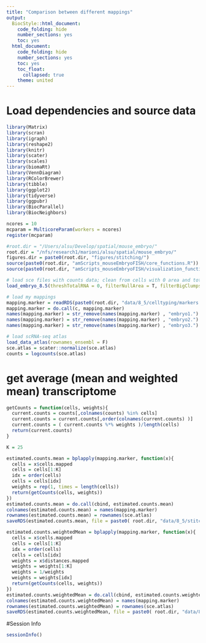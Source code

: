 ```yaml
---
title: "Comparison between different mappings"
output:
  BiocStyle::html_document:
    code_folding: hide
    number_sections: yes
    toc: yes  
  html_document:
    code_folding: hide
    number_sections: yes
    toc: yes
    toc_float:
      collapsed: true
    theme: united
---
```


# Load dependencies and source data

```r

library(Matrix)
library(scran)
library(igraph)
library(reshape2)
library(knitr)
library(scater)
library(scales)
library(biomaRt)
library(VennDiagram)
library(RColorBrewer)
library(tibble)
library(ggplot2)
library(tidyverse)
library(ggpubr)
library(BiocParallel)
library(BiocNeighbors)

ncores = 10
mcparam = MulticoreParam(workers = ncores)
register(mcparam)

#root.dir = "/Users/alsu/Develop/spatial/mouse_embryo/"
root.dir = "/nfs/research1/marioni/alsu/spatial/mouse_embryo/"
figures.dir = paste0(root.dir, "figures/stitching/")
source(paste0(root.dir, "amScripts_mouseEmbryoFISH/core_functions.R"))
source(paste0(root.dir, "amScripts_mouseEmbryoFISH/visualization_functions.R"))

# load sce files with counts data; clean from cells with 0 area and total # mRNA < user's threshold 
load_embryo_8.5(threshTotalRNA = 0, filterNullArea = T, filterBigClumps = T, dir = "cluster")

# load my mappings
mapping.marker = readRDS(paste0(root.dir, "data/8_5/celltyping/markers.rds"))
mapping.marker = do.call(c, mapping.marker)
names(mapping.marker) = str_remove(names(mapping.marker) , "embryo1.")
names(mapping.marker) = str_remove(names(mapping.marker) , "embryo2.")
names(mapping.marker) = str_remove(names(mapping.marker) , "embryo3.")

# load scRNA-seq atlas
load_data_atlas(rownames_ensembl = F)
sce.atlas = scater::normalize(sce.atlas)
counts = logcounts(sce.atlas) 

```

# get average (mean and weighted mean) transcriptome

```r

getCounts = function(cells, weights){
  current.counts = counts[,colnames(counts) %in% cells]
  current.counts = current.counts[,order(colnames(current.counts) )]
  current.counts = ( current.counts %*% weights )/length(cells)
  return(current.counts)
}

K = 25

estimated.counts.mean = bplapply(mapping.marker, function(x){
  cells = x$cells.mapped
  cells = cells[1:K]
  idx = order(cells)
  cells = cells[idx]
  weights = rep(1, times = length(cells))
  return(getCounts(cells, weights)) 
}) 
estimated.counts.mean = do.call(cbind, estimated.counts.mean)
colnames(estimated.counts.mean) = names(mapping.marker)
rownames(estimated.counts.mean) = rownames(sce.atlas)
saveRDS(estimated.counts.mean, file = paste0( root.dir, "data/8_5/stitching/marker_K25_mean.rds"))

estimated.counts.weightedMean = bplapply(mapping.marker, function(x){
  cells = x$cells.mapped
  cells = cells[1:K]
  idx = order(cells)
  cells = cells[idx]
  weights = x$distances.mapped
  weights = weights[1:K]
  weights = 1/weights
  weights = weights[idx]
  return(getCounts(cells, weights)) 
}) 
estimated.counts.weightedMean = do.call(cbind, estimated.counts.weightedMean)
colnames(estimated.counts.weightedMean) = names(mapping.marker)
rownames(estimated.counts.weightedMean) = rownames(sce.atlas)
saveRDS(estimated.counts.weightedMean, file = paste0( root.dir, "data/8_5/stitching/marker_K25_weightedMean.rds"))

```



#Session Info

```r
sessionInfo()
```
